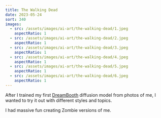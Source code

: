 ```yaml
---
title: The Walking Dead
date: 2023-05-24
sort: 340
images:
  - src: /assets/images/ai-art/the-walking-dead/1.jpeg
    aspectRatio: 1
  - src: /assets/images/ai-art/the-walking-dead/2.jpeg
    aspectRatio: 1
  - src: /assets/images/ai-art/the-walking-dead/3.jpeg
    aspectRatio: 1
  - src: /assets/images/ai-art/the-walking-dead/4.jpeg
    aspectRatio: 1
  - src: /assets/images/ai-art/the-walking-dead/5.jpeg
    aspectRatio: 1
  - src: /assets/images/ai-art/the-walking-dead/6.jpeg
    aspectRatio: 1
---
```


After I trained my first [DreamBooth](https://dreambooth.github.io/) diffusion model from photos of me, I wanted to try it out with different styles and topics.

I had massive fun creating Zombie versions of me.
